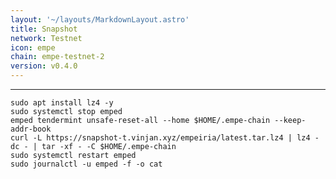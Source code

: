 ```yaml
---
layout: '~/layouts/MarkdownLayout.astro'
title: Snapshot
network: Testnet
icon: empe
chain: empe-testnet-2
version: v0.4.0
---
```


---
```
sudo apt install lz4 -y
sudo systemctl stop emped
emped tendermint unsafe-reset-all --home $HOME/.empe-chain --keep-addr-book
curl -L https://snapshot-t.vinjan.xyz/empeiria/latest.tar.lz4 | lz4 -dc - | tar -xf - -C $HOME/.empe-chain
sudo systemctl restart emped
sudo journalctl -u emped -f -o cat
```
